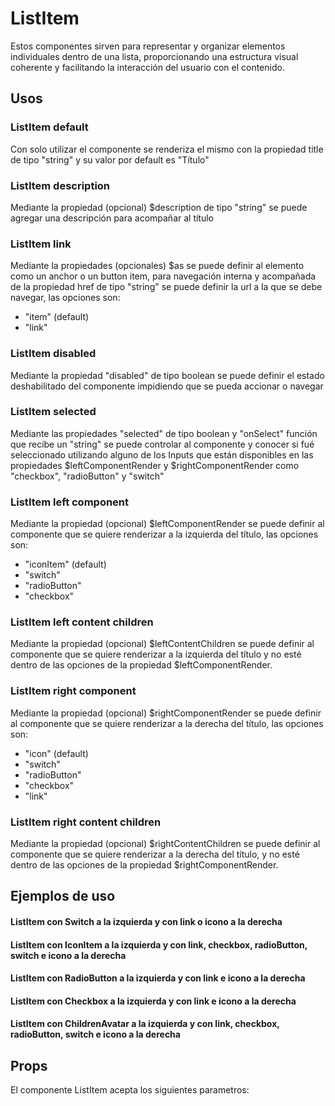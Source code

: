 
<Meta of={ListItemStories} />

# ListItem
Estos componentes sirven para representar y organizar elementos individuales dentro de una lista, 
proporcionando una estructura visual coherente y facilitando la interacción del usuario con el contenido.
<br />

<Primary />

## Usos

### ListItem default
Con solo utilizar el componente se renderiza el mismo con la propiedad title de tipo "string" y su valor por default es "Título"

<Story of={ListItemStories.ListItemDefault} />
<Source of={ListItemStories.ListItemDefault} />

### ListItem description
Mediante la propiedad (opcional) $description de tipo "string" se puede agregar una descripción para acompañar al título

<Story of={ListItemStories.ListItemDescription} />
<Source of={ListItemStories.ListItemDescription} />

### ListItem link
Mediante la propiedades (opcionales) $as se puede definir al elemento como un anchor o un button item, para navegación interna y acompañada de la propiedad href de tipo "string" se puede definir la url a la que se debe navegar, las opciones son:
- "item" (default)
- "link"

<Story of={ListItemStories.ListItemLink} />
<Source of={ListItemStories.ListItemLink} />

### ListItem disabled
Mediante la propiedad "disabled" de tipo boolean se puede definir el estado deshabilitado del componente impidiendo que se pueda accionar o navegar
<Story of={ListItemStories.ListItemDisabled} />
<Source of={ListItemStories.ListItemDisabled} />

### ListItem selected
Mediante las propiedades "selected" de tipo boolean y "onSelect" función que recibe un "string" se puede controlar al componente y conocer si fué seleccionado utilizando alguno de los Inputs que están disponibles en las propiedades $leftComponentRender y $rightComponentRender como "checkbox", "radioButton" y "switch"

<Story of={ListItemStories.ListItemSelected} />
<Source of={ListItemStories.ListItemSelected} />

### ListItem left component
Mediante la propiedad (opcional) $leftComponentRender se puede definir al componente que se quiere renderizar a la izquierda del título, las opciones son:
- "iconItem" (default)
- "switch"
- "radioButton"
- "checkbox"

### ListItem left content children
Mediante la propiedad (opcional) $leftContentChildren se puede definir al componente que se quiere renderizar a la izquierda del título y no esté dentro de las opciones de la propiedad $leftComponentRender.

### ListItem right component
Mediante la propiedad (opcional) $rightComponentRender se puede definir al componente que se quiere renderizar a la derecha del título, las opciones son:
- "icon" (default)
- "switch"
- "radioButton"
- "checkbox"
- "link"

### ListItem right content children
Mediante la propiedad (opcional) $rightContentChildren se puede definir al componente que se quiere renderizar a la derecha del título, y no esté dentro de las opciones de la propiedad $rightComponentRender.

## Ejemplos de uso

#### ListItem con Switch a la izquierda y con link o icono a la derecha
<Story of={ListItemStories.ListItemLeftSwitch} />
<Source of={ListItemStories.ListItemLeftSwitch} />

#### ListItem con IconItem a la izquierda y con link, checkbox, radioButton, switch e icono a la derecha
<Story of={ListItemStories.ListItemLeftIconItem} />
<Source of={ListItemStories.ListItemLeftIconItem} />

#### ListItem con RadioButton a la izquierda y con link e icono a la derecha
<Story of={ListItemStories.ListItemLeftRadioButton} />
<Source of={ListItemStories.ListItemLeftRadioButton} />

#### ListItem con Checkbox a la izquierda y con link e icono a la derecha
<Story of={ListItemStories.ListItemLeftCheckbox} />
<Source of={ListItemStories.ListItemLeftCheckbox} />

#### ListItem con ChildrenAvatar a la izquierda y con link, checkbox, radioButton, switch e icono a la derecha
<Story of={ListItemStories.ListItemLeftChildrenAvatar} />
<Source of={ListItemStories.ListItemLeftChildrenAvatar} />


## Props

El componente ListItem acepta los siguientes parametros:

<ArgTypes />
